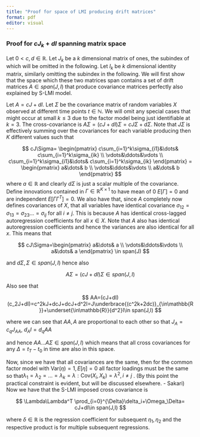 ```yaml
---
title: "Proof for space of LMI producing drift matrices"
format: pdf
editor: visual
---
```


### Proof for $cJ_k+dI$ spanning matrix space

Let $0<c,d\in\mathbb{R}$. Let $J_k$ be a $k$ dimensional matrix of ones, the subindex of which will be omitted in the following. Let $I_k$ be $k$ dimensional identity matrix, similarly omitting the subindex in the following. We will first show that the space which these two matrices span contains a set of drift matrices $A\in span(J,I)$ that produce covariance matrices perfectly also explained by S-LMI model.

Let $A=cJ+dI$. Let $\Sigma$ be the covariance matrix of random variables $X$ observed at different time points $t\in\mathbb{N}$. We will omit any special cases that might occur at small $k\leq3$ due to the factor model being just identifiable at $k=3$. The cross-covariance is $A\Sigma=(cJ+dI)\Sigma=cJ\Sigma+d\Sigma$. Note that $J\Sigma$ is effectively summing over the covariances for each variable producing then $K$ different values such that

$$
cJ\Sigma=
\begin{pmatrix} 
 c\sum_{i=1}^k\sigma_{i1}&\dots& c\sum_{i=1}^k\sigma_{ik} \\
 \vdots&\ddots&\vdots \\
 c\sum_{i=1}^k\sigma_{i1}&\dots& c\sum_{i=1}^k\sigma_{ik}
\end{pmatrix} = 
\begin{pmatrix} 
 a&\dots& b \\
 \vdots&\ddots&\vdots \\
 a&\dots& b
\end{pmatrix}
$$where $a\in\mathbb{R}$ and clearly $d\Sigma$ is just a scalar multiple of the covariance. Define innovations contained in $\Gamma\in\mathbb{R}^{K\times1}$ to have mean of 0 $E[\Gamma] = 0$ and are independent $E[\Gamma\Gamma^T]=0$. We also have that, since $A$ completely now defines covariances of $X$, that all variables have identical covariance $\sigma_{12}=\sigma_{13}=\sigma_{23}…=\sigma_{ij}$ for all $i\ne j$. This is because $A$ has identical cross-lagged autoregression coefficients for all $x\in X$. Note that $A$ also has identical autoregression coefficients and hence the variances are also identical for all $x$. This means that

$$
cJ\Sigma=\begin{pmatrix} 
 a&\dots& a \\
 \vdots&\ddots&\vdots \\
 a&\dots& a \end{pmatrix}
\in span(J)
$$

and $d\Sigma,\Sigma\in span(J,I)$ hence also

$$
A\Sigma=(cJ+dI)\Sigma\in span(J,I)
$$

Also see that

$$
AA=(cJ+dI)(c_2J+dI)=c^2kJ+dcJ+dcJ+d^2I=J\underbrace{(c^2k+2dc)}_{\in\mathbb{R}}+\underset{\in\mathbb{R}}{d^2}I\in span(J,I)
$$

where we can see that $AA,A$ are proportional to each other so that $J_A = c_qJ_{AA},\:d_AI=d_qAA$

and hence $AA ...  A\Sigma\in span(J,I)$ which means that all cross covariances for any $\Delta=t_T-t_0$ in time are also in this space.

Now, since we have that all covariances are the same, then for the common factor model with $\text{Var}(\eta)=1,E[\eta]=0$ all factor loadings must be the same so that$\lambda_1=\lambda_2=…=\lambda_k=\lambda:\text{Cov}(X_i,X_k)=\lambda^2,i\ne j$ . (By this point the practical constraint is evident, but will be discussed elsewhere. - Sakari) Now we have that the S-LMI imposed cross covariance is

$$
\Lambda\Lambda^T \prod_{i=0}^{\Delta}\delta_i+\Omega_\Delta= cJ+dI\in span(J,I)
$$

where $\delta\in\mathbb{R}$ is the regression coefficient for subsequent $\eta_1,\eta_2$ and the respective product is for multiple subsequent regressions.
